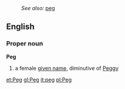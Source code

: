 :''See also:'' [[peg]]
==English==
===Proper noun===
'''Peg'''

# a female [[given name]], diminutive of [[Peggy]]

[[et:Peg]]
[[gl:Peg]]
[[it:peg]]
[[pl:Peg]]